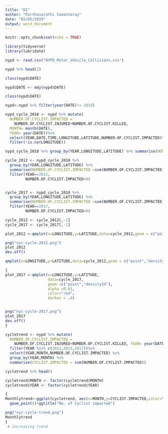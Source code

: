 ---
title: "DI"
author: "Parthasarathi Samantaray"
date: "02/05/2019"
output: word_document
---

```{r setup, include=FALSE}
knitr::opts_chunk$set(echo = TRUE)
```


```{r}
library(tidyverse)
library(lubridate)
```





```{r}
nypd <- read.csv("NYPD_Motor_Vehicle_Collisions.csv")
```

```{r}
nypd %>% head(2)

```

```{r}
class(nypd$DATE)
```

```{r}
nypd$DATE <- mdy(nypd$DATE)
```

```{r}
class(nypd$DATE)
```

```{r}
nypd<-nypd %>% filter(year(DATE)!= 2019)
```

```{r}
nypd_cycle_2018 <- nypd %>% mutate(
  NUMBER.OF.CYCLIST.IMPACTED =
    NUMBER.OF.CYCLIST.INJURED+NUMBER.OF.CYCLIST.KILLED,
  MONTH= month(DATE),
  YEAR= year(DATE))%>%
  select(YEAR,DATE,TIME,LONGITUDE,LATITUDE,NUMBER.OF.CYCLIST.IMPACTED)%>%
  filter(!is.na(LONGITUDE))
```





```{r}
nypd_cycle_2018 %>% group_by(YEAR,LONGITUDE,LATITUDE) %>% summarise(NUMBER.OF.CYCLIST.IMPACTED =sum(NUMBER.OF.CYCLIST.IMPACTED))
```





```{r}
cycle_2012 <- nypd_cycle_2018 %>%
  group_by(YEAR,LONGITUDE,LATITUDE) %>%
  summarise(NUMBER.OF.CYCLIST.IMPACTED =sum(NUMBER.OF.CYCLIST.IMPACTED)) %>%
  filter(YEAR==2012,
         NUMBER.OF.CYCLIST.IMPACTED>0)


cycle_2017 <- nypd_cycle_2018 %>%
  group_by(YEAR,LONGITUDE,LATITUDE) %>%
  summarise(NUMBER.OF.CYCLIST.IMPACTED =sum(NUMBER.OF.CYCLIST.IMPACTED)) %>%
  filter(YEAR==2017,
         NUMBER.OF.CYCLIST.IMPACTED>0)
```

```{r}
cycle_2012 <- cycle_2012[,-1]
cycle_2017 <- cycle_2017[,-1]
```




```{r}

plot_2012 <-qmplot(x=LONGITUDE,y=LATITUDE,data=cycle_2012,geom = c("point","density2d"),alpha =0.01,color="red",darken = .4,zoom = 11)

png("nyc-cycle-2012.png")
plot_2012
dev.off()


```

```{r}
qmplot(x=LONGITUDE,y=LATITUDE,data=cycle_2012,geom = c("point","density2d"),alpha =0.01,color="red",darken = .4)
```


```{r}
{
plot_2017 <-qmplot(x=LONGITUDE,y=LATITUDE,
                   data=cycle_2017,
                   geom =c("point","density2d"),
                   alpha =0.01,
                   color="red",
                   darken = .4)


png("nyc-cycle-2017.png")
plot_2017
dev.off()
}
```

```{r}
cycletrend <- nypd %>% mutate(
  NUMBER.OF.CYCLIST.IMPACTED =
    NUMBER.OF.CYCLIST.INJURED+NUMBER.OF.CYCLIST.KILLED, YEAR= year(DATE), MONTH= month(DATE)) %>%
  filter(YEAR %in% c(2012,2015,2017))%>%
  select(YEAR,MONTH,NUMBER.OF.CYCLIST.IMPACTED) %>%
  group_by(YEAR,MONTH) %>%
  summarise(CYCLIST.IMPACTED = sum(NUMBER.OF.CYCLIST.IMPACTED)) 


```
```{r}
cycletrend %>% head()
```

```{r}
cycletrend$MONTH <- factor(cycletrend$MONTH)
cycletrend$YEAR <- factor(cycletrend$YEAR)

```

```{r}
{
Monthlytrend<-ggplot(cycletrend, aes(x=MONTH,y=CYCLIST.IMPACTED,color=YEAR))+
  geom_point()+ggtitle("No. of Cyclist impacted")

png("nyc-cycle-trend.png")
Monthlytrend
}
 # increasing trend 

```

